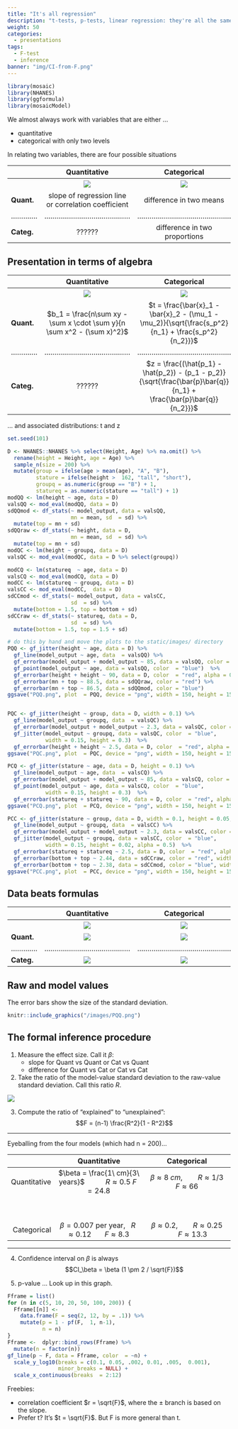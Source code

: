 ```yaml
---
title: "It's all regression"
description: "t-tests, p-tests, linear regression: they're all the same thing"
weight: 50
categories: 
  - presentations
tags:
  - F-test
  - inference
banner: "img/CI-from-F.png"
---
```


```r
library(mosaic)
library(NHANES)
library(ggformula)
library(mosaicModel)
```


We almost always work with variables that are either ...

* quantitative
* categorical with only two levels


In relating two variables, there are four possible situations

  | Quantitative | Categorical
--|:---:|:---:
  | ![](/images/50mm-h.png) | ![](/images/50mm-h.png)
**Quant.** |  slope of regression line or correlation coefficient | difference in two means
............. | .......................................... | ..............................................
**Categ.** | ??????  | difference in two proportions



## Presentation in terms of algebra

  | Quantitative | Categorical
--|:---:|:---:
  | ![](/images/50mm-h.png) | ![](/images/50mm-h.png)
**Quant.** |  $b_1 = \frac{n\sum xy - \sum x \cdot  \sum y}{n \sum x^2 - (\sum x)^2}$ | $t = \frac{\bar{x}_1 - \bar{x}_2 - (\mu_1 - \mu_2)}{\sqrt{\frac{s_p^2}{n_1} + \frac{s_p^2}{n_2}}}$
............. | .......................................... | ..............................................
**Categ.** | ??????  | $z = \frac{(\hat{p_1} - \hat{p_2}) - (p_1 - p_2)}{\sqrt{\frac{\bar{p}\bar{q}}{n_1} + \frac{\bar{p}\bar{q}}{n_2}}}$

... and associated distributions: t and z


```r
set.seed(101)

D <- NHANES::NHANES %>% select(Height, Age) %>% na.omit() %>%
  rename(height = Height, age = Age) %>%
  sample_n(size = 200) %>%
  mutate(group = ifelse(age > mean(age), "A", "B"),
         stature = ifelse(height >  162, "tall", "short"),
         groupq = as.numeric(group == "B") + 1,
         statureq = as.numeric(stature == "tall") + 1)
modQQ <- lm(height ~ age, data = D)
valsQQ <- mod_eval(modQQ, data = D)
sdQQmod <- df_stats(~ model_output, data = valsQQ, 
                    mn = mean, sd  = sd) %>%
  mutate(top = mn + sd)
sdQQraw <- df_stats(~ height, data = D, 
                    mn = mean, sd  = sd) %>%
  mutate(top = mn + sd)
modQC <- lm(height ~ groupq, data = D)
valsQC <- mod_eval(modQC, data = D %>% select(groupq))

modCQ <- lm(statureq  ~ age, data = D)
valsCQ <- mod_eval(modCQ, data = D)
modCC <- lm(statureq ~ groupq, data = D)
valsCC <- mod_eval(modCC,  data = D)
sdCCmod <- df_stats(~ model_output, data = valsCC, 
                    sd  = sd) %>%
  mutate(bottom = 1.5, top = bottom + sd)
sdCCraw <- df_stats(~ statureq, data = D, 
                    sd  = sd) %>%
  mutate(bottom = 1.5, top = 1.5 + sd)
```

```r
# do this by hand and move the plots to the static/images/ directory
PQQ <- gf_jitter(height ~ age, data = D) %>%
  gf_line(model_output ~ age, data  = valsQQ) %>%
  gf_errorbar(model_output + model_output ~ 85, data = valsQQ, color = "blue", alpha = 0.2) %>%
  gf_point(model_output ~ age, data = valsQQ, color  = "blue")  %>%
  gf_errorbar(height + height ~ 90, data = D, color  = "red", alpha = 0.3) %>%
  gf_errorbar(mn + top ~ 88.5, data = sdQQraw, color = "red") %>%
  gf_errorbar(mn + top ~ 86.5, data = sdQQmod, color = "blue")
ggsave("PQQ.png", plot  = PQQ, device = "png", width = 150, height = 150, units = "mm")


PQC <- gf_jitter(height ~ group, data = D, width = 0.1) %>%
  gf_line(model_output ~ groupq, data  = valsQC) %>%
  gf_errorbar(model_output + model_output ~ 2.3, data = valsQC, color = "blue", alpha = 0.2, width = 0.1) %>%
  gf_jitter(model_output ~ groupq, data = valsQC, color  = "blue",
            width = 0.15, height = 0.3)  %>%
  gf_errorbar(height + height ~ 2.5, data = D, color  = "red", alpha = 0.3, width = 0.1)
ggsave("PQC.png", plot  = PQC, device = "png", width = 150, height = 150, units = "mm")

PCQ <- gf_jitter(stature ~ age, data = D, height = 0.1) %>%
  gf_line(model_output ~ age, data  = valsCQ) %>%
  gf_errorbar(model_output + model_output ~ 85, data = valsCQ, color = "blue", alpha = 0.2, width = 2) %>%
  gf_point(model_output ~ age, data = valsCQ, color  = "blue",
            width = 0.15, height = 0.3)  %>%
  gf_errorbar(statureq + statureq ~ 90, data = D, color  = "red", alpha = 0.3, width = 2)
ggsave("PCQ.png", plot  = PCQ, device = "png", width = 150, height = 150, units = "mm")

PCC <- gf_jitter(stature ~ group, data = D, width = 0.1, height = 0.05, alpha = 0.5) %>%
  gf_line(model_output ~ groupq, data  = valsCC) %>%
  gf_errorbar(model_output + model_output ~ 2.3, data = valsCC, color = "blue", alpha = 0.2, width = 0.08) %>%
  gf_jitter(model_output ~ groupq, data = valsCC, color  = "blue",
            width = 0.15, height = 0.02, alpha = 0.5)  %>%
  gf_errorbar(statureq + statureq ~ 2.5, data = D, color  = "red", alpha = 0.3, width = 0.08) %>%
  gf_errorbar(bottom + top ~ 2.44, data = sdCCraw, color = "red", width  = 0.03) %>%
  gf_errorbar(bottom + top ~ 2.38, data = sdCCmod, color = "blue", width  = 0.03)
ggsave("PCC.png", plot  = PCC, device = "png", width = 150, height = 150, units = "mm")
```


## Data beats formulas

  | Quantitative | Categorical
--|:---:|:---:
  | ![](/images/50mm-h.png) | ![](/images/50mm-h.png)
**Quant.** |  ![](/images/PQQ-thumb.png) |  ![](/images/PQC-thumb.png)
............. | .......................................... | ..............................................
**Categ.** | ![](/images/PCQ-thumb.png) | ![](/images/PCC-thumb.png)


## Raw and model values

The error bars show the size of the standard deviation.

```r
knitr::include_graphics("/images/PQQ.png")
```

## The formal inference procedure

1. Measure the effect size. Call it $\beta$:
    - slope for Quant vs Quant or Cat vs Quant
    - difference for Quant vs Cat or Cat vs Cat
2. Take the ratio of the model-value standard deviation to the raw-value standard deviation. Call this ratio $R$.

![](/images/compare-sd.png)

3. Compute the ratio of "explained" to "unexplained": $$F  = (n-1) \frac{R^2}{1 - R^2}$$
  
-----

Eyeballing from the four models (which had n = 200)...

  | Quantitative | Categorical
--:|:------------:|:------------:
Quantitative | $\beta = \frac{1\ cm}{3\ years}$           $R \approx 0.5$ $F = 24.8$ | $\beta \approx 8\ cm$,        $R \approx 1/3$ $F \approx 66$
  |    |   
  |    |   
Categorical | $\beta = 0.007$ per year,   $R \approx 0.12$         $F \approx 8.3$| $\beta \approx 0.2$,        $R \approx 0.25$       $F \approx 13.3$

------

4.  Confidence interval on $\beta$ is always $$CI_\beta = \beta (1 \pm 2 /  \sqrt{F})$$

5. p-value ... Look up in this graph.


```r
Fframe = list()
for (n in c(5, 10, 20, 50, 100, 200)) {
  Fframe[[n]] <- 
    data.frame(F = seq(2, 12, by = .1)) %>%
    mutate(p = 1 - pf(F,  1, n-1),
           n = n)
}
Fframe <-  dplyr::bind_rows(Fframe) %>%
  mutate(n = factor(n))
gf_line(p ~ F, data = Fframe, color  = ~n) +
  scale_y_log10(breaks = c(0.1, 0.05, .002, 0.01, .005,  0.001),
                minor_breaks = NULL) +
  scale_x_continuous(breaks  = 2:12)
```


Freebies: 

- correlation coefficient $r = \sqrt{F}$, where the $\pm$ branch is based on the slope.
- Prefer t?  It's $t = \sqrt{F}$. But F is more general than t.
